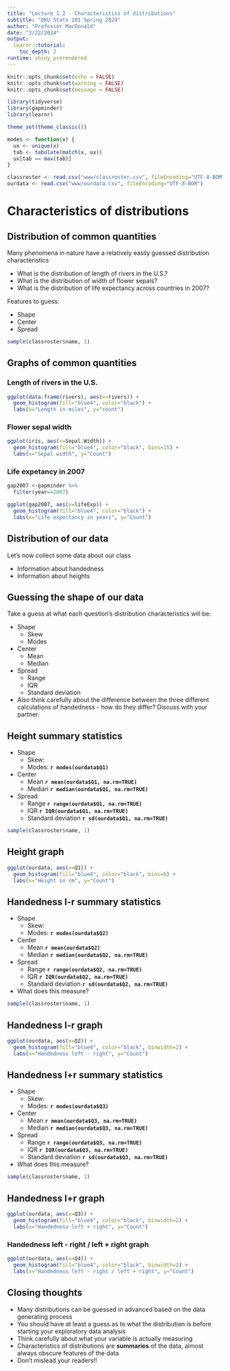 ```yaml
---
title: "Lecture 1.2 - Characteristics of distributions"
subtitle: "DKU Stats 101 Spring 2024"
author: "Professor MacDonald"
date: "3/22/2024"
output: 
  learnr::tutorial:
    toc_depth: 2
runtime: shiny_prerendered
---
```



```r
knitr::opts_chunk$set(echo = FALSE)
knitr::opts_chunk$set(warning = FALSE)
knitr::opts_chunk$set(message = FALSE)

library(tidyverse)
library(gapminder)
library(learnr)

theme_set(theme_classic())

modes <- function(x) {
  ux <- unique(x)
  tab <- tabulate(match(x, ux))
  ux[tab == max(tab)]
}

classroster <- read.csv("www/classroster.csv", fileEncoding="UTF-8-BOM")
ourdata <- read.csv("www/ourdata.csv", fileEncoding="UTF-8-BOM")
```

# Characteristics of distributions

## Distribution of common quantities

Many phenomena in nature have a relatively easily guessed distribution characteristics

-   What is the distribution of length of rivers in the U.S.?
-   What is the distribution of width of flower sepals?
-   What is the distribution of life expectancy across countries in 2007?

Features to guess:

-   Shape
-   Center
-   Spread

```r
sample(classroster$name, 1)
```

## Graphs of common quantities

### Length of rivers in the U.S.

```r
ggplot(data.frame(rivers), aes(x=rivers)) + 
  geom_histogram(fill="blue4", color="black") +
  labs(x="Length in miles", y="count")
```

### Flower sepal width

```r
ggplot(iris, aes(x=Sepal.Width)) + 
  geom_histogram(fill="blue4", color="black", bins=15) +
  labs(x="Sepal width", y="Count")
```

### Life expetancy in 2007

```r
gap2007 <-gapminder %>%
  filter(year==2007)

ggplot(gap2007, aes(x=lifeExp)) + 
  geom_histogram(fill="blue4", color="black") +
  labs(x="Life expectancy in years", y="Count")
```

## Distribution of our data

Let's now collect some data about our class

-   Information about handedness
-   Information about heights

## Guessing the shape of our data

Take a guess at what each question's distribution characteristics will be:

-   Shape
    -   Skew
    -   Modes
-   Center
    -   Mean
    -   Median
-   Spread
    -   Range
    -   IQR
    -   Standard deviation
-   Also think carefully about the difference between the three different calculations of handedness - how do they differ? Discuss with your partner.

## Height summary statistics

-   Shape
    -   Skew: 
    -   Modes: **`r modes(ourdata$Q1)`**
-   Center
    -   Mean **`r mean(ourdata$Q1, na.rm=TRUE)`**
    -   Median **`r median(ourdata$Q1, na.rm=TRUE)`**
-   Spread
    -   Range **`r range(ourdata$Q1, na.rm=TRUE)`**
    -   IQR **`r IQR(ourdata$Q1, na.rm=TRUE)`**
    -   Standard deviation **`r sd(ourdata$Q1, na.rm=TRUE)`**

```r
sample(classroster$name, 1)
```

## Height graph

```r
ggplot(ourdata, aes(x=Q1)) +
  geom_histogram(fill="blue4", color="black", bins=6) + 
  labs(x="Height in cm", y="Count")
```

## Handedness l-r summary statistics

-   Shape
    -   Skew:
    -   Modes: **`r modes(ourdata$Q2)`**
-   Center
    -   Mean **`r mean(ourdata$Q2)`**
    -   Median **`r median(ourdata$Q2, na.rm=TRUE)`**
-   Spread
    -   Range **`r range(ourdata$Q2, na.rm=TRUE)`**
    -   IQR **`r IQR(ourdata$Q2, na.rm=TRUE)`**
    -   Standard deviation **`r sd(ourdata$Q2, na.rm=TRUE)`**
-   What does this measure?

```r
sample(classroster$name, 1)
```

## Handedness l-r graph

```r
ggplot(ourdata, aes(x=Q2)) +
  geom_histogram(fill="blue4", color="black", binwidth=2) + 
  labs(x="Handedness left - right", y="Count")
```

## Handedness l+r summary statistics

-   Shape
    -   Skew:
    -   Modes: **`r modes(ourdata$Q3)`**
-   Center
    -   Mean **`r mean(ourdata$Q3, na.rm=TRUE)`**
    -   Median **`r median(ourdata$Q3, na.rm=TRUE)`**
-   Spread
    -   Range **`r range(ourdata$Q3, na.rm=TRUE)`**
    -   IQR **`r IQR(ourdata$Q3, na.rm=TRUE)`**
    -   Standard deviation **`r sd(ourdata$Q3, na.rm=TRUE)`**
-   What does this measure?

```r
sample(classroster$name, 1)
```

## Handedness l+r graph

```r
ggplot(ourdata, aes(x=Q3)) +
  geom_histogram(fill="blue4", color="black", binwidth=2) + 
  labs(x="Handedness left + right", y="Count")
```

### Handedness left - right / left + right graph

```r
ggplot(ourdata, aes(x=Q4)) +
  geom_histogram(fill="blue4", color="black", binwidth=2) + 
  labs(x="Handedness left - right / left + right", y="Count")
```

## Closing thoughts

-   Many distributions can be guessed in advanced based on the data generating process
-   You should have at least a guess as to what the distribution is before starting your exploratory data analysis
-   Think carefully about what your variable is actually measuring
-   Characteristics of distributions are **summaries** of the data, almost always obscure features of the data
-   Don't mislead your readers!!
